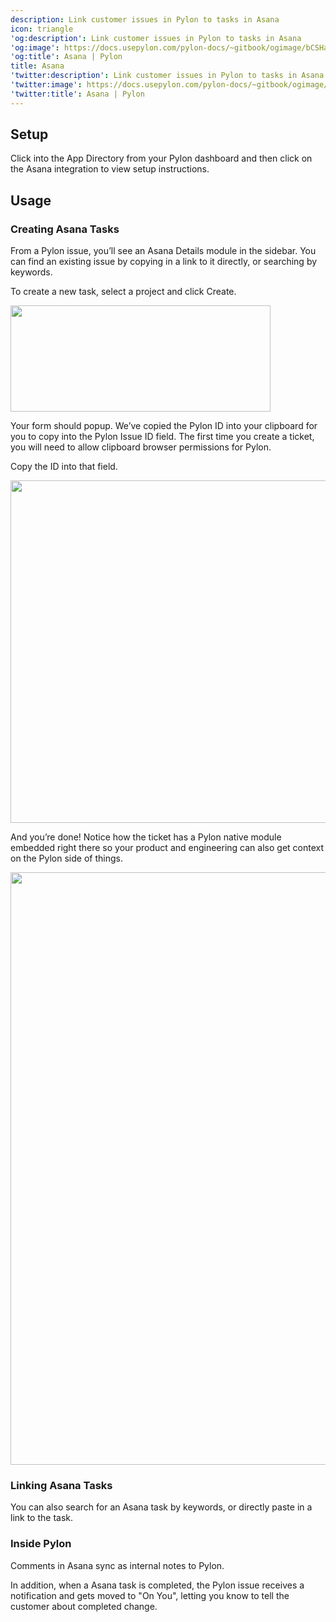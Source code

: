 ---
description: Link customer issues in Pylon to tasks in Asana
icon: triangle
'og:description': Link customer issues in Pylon to tasks in Asana
'og:image': https://docs.usepylon.com/pylon-docs/~gitbook/ogimage/bCSHahxTsgP1sSmuJuqV
'og:title': Asana | Pylon
title: Asana
'twitter:description': Link customer issues in Pylon to tasks in Asana
'twitter:image': https://docs.usepylon.com/pylon-docs/~gitbook/ogimage/bCSHahxTsgP1sSmuJuqV
'twitter:title': Asana | Pylon
---
## Setup

Click into the App Directory from your Pylon dashboard and then click on the Asana integration to view setup instructions.

## Usage

### Creating Asana Tasks

From a Pylon issue, you’ll see an Asana Details module in the sidebar. You can find an existing issue by copying in a link to it directly, or searching by keywords.

To create a new task, select a project and click Create.

<Frame>
<img alt="" class="block" data-testid="zoom-image" fetchpriority="high" height="170" sizes="(max-width: 640px) 400px, 768px" src="/images/a6b246ec.png" width="416"/>
</Frame>

Your form should popup. We’ve copied the Pylon ID into your clipboard for you to copy into the Pylon Issue ID field. The first time you create a ticket, you will need to allow clipboard browser permissions for Pylon.

Copy the ID into that field.

<Frame>
<img alt="" class="block" data-testid="zoom-image" fetchpriority="low" height="548" loading="lazy" sizes="(max-width: 640px) 400px, 768px" src="/images/b5242302.png" width="839"/>
</Frame>

And you’re done! Notice how the ticket has a Pylon native module embedded right there so your product and engineering can also get context on the Pylon side of things.

<Frame>
<img alt="" class="block" data-testid="zoom-image" fetchpriority="low" height="948" loading="lazy" sizes="(max-width: 640px) 400px, 768px" src="/images/55c8dfff.png" width="797"/>
</Frame>

### Linking Asana Tasks

You can also search for an Asana task by keywords, or directly paste in a link to the task.

### Inside Pylon

Comments in Asana sync as internal notes to Pylon.

In addition, when a Asana task is completed, the Pylon issue receives a notification and gets moved to "On You", letting you know to tell the customer about completed change.
